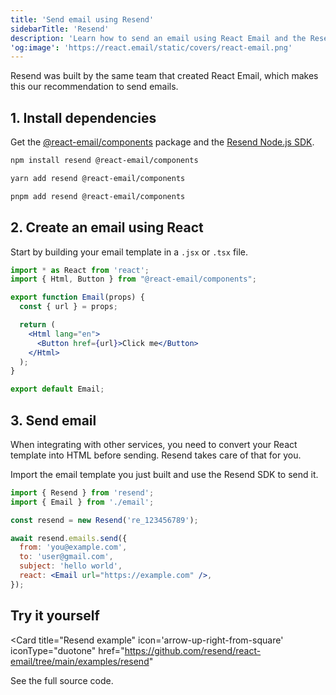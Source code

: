```yaml
---
title: 'Send email using Resend'
sidebarTitle: 'Resend'
description: 'Learn how to send an email using React Email and the Resend Node.js SDK.'
'og:image': 'https://react.email/static/covers/react-email.png'
---
```


<Tip>Resend was built by the same team that created React Email, which makes this our recommendation to send emails.</Tip>

## 1. Install dependencies

Get the [@react-email/components](https://www.npmjs.com/package/@react-email/components) package and the [Resend Node.js SDK](https://www.npmjs.com/package/resend).

<CodeGroup>

```sh npm
npm install resend @react-email/components
```

```sh yarn
yarn add resend @react-email/components
```

```sh pnpm
pnpm add resend @react-email/components
```

</CodeGroup>

## 2. Create an email using React

Start by building your email template in a `.jsx` or `.tsx` file.

```jsx email.jsx
import * as React from 'react';
import { Html, Button } from "@react-email/components";

export function Email(props) {
  const { url } = props;

  return (
    <Html lang="en">
      <Button href={url}>Click me</Button>
    </Html>
  );
}

export default Email;
```

## 3. Send email

<Info>When integrating with other services, you need to convert your React template into HTML before sending. Resend takes care of that for you.</Info>

Import the email template you just built and use the Resend SDK to send it.

```jsx index.jsx
import { Resend } from 'resend';
import { Email } from './email';

const resend = new Resend('re_123456789');

await resend.emails.send({
  from: 'you@example.com',
  to: 'user@gmail.com',
  subject: 'hello world',
  react: <Email url="https://example.com" />,
});
```

## Try it yourself

<Card
  title="Resend example"
  icon='arrow-up-right-from-square'
  iconType="duotone"
  href="https://github.com/resend/react-email/tree/main/examples/resend"
>
  See the full source code.
</Card>
